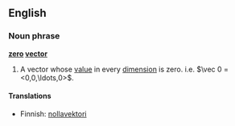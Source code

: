==English==
===Noun phrase===
'''[[zero]] [[vector]]'''
# A vector whose [[value]] in every [[dimension]] is zero.  i.e. <math>\vec 0 = <0,0,\ldots,0></math>.

====Translations====
*Finnish: [[nollavektori]]